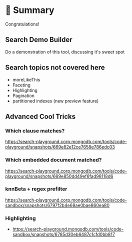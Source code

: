 # 🎯 Summary

Congratulations!  

## Search Demo Builder

Do a demonstration of this tool, discussing it's sweet spot

## Search topics not covered here

* moreLikeThis
* Faceting
* Highlighting
* Pagination
* partitioned indexes (new preview feature)

## Advanced Cool Tricks

### Which clause matches?
https://search-playground.corp.mongodb.com/tools/code-playground/snapshots/669e82e12ce7658e786edc03

### Which embedded document matched?
https://search-playground.corp.mongodb.com/tools/code-playground/snapshots/669e850dd49ef6fad98118d6

### knnBeta + regex prefilter
https://search-playground.corp.mongodb.com/tools/code-sandbox/snapshots/6797f2b4e68ae0bae860ea80

### Highlighting
  * https://search-playground.mongodb.com/tools/code-sandbox/snapshots/6785d30eb6487c1cfd0bb817
